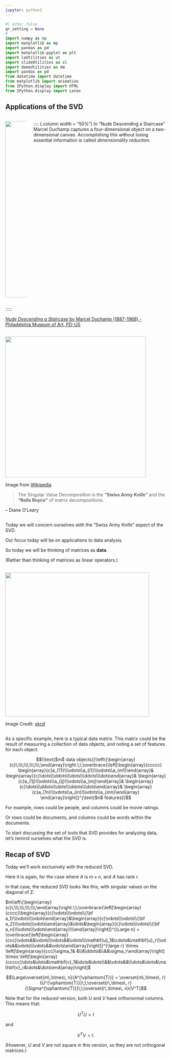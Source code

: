 ```yaml
---
jupyter: python3
---
```

```python
#| echo: false
qr_setting = None
#
import numpy as np
import matplotlib as mp
import pandas as pd
import matplotlib.pyplot as plt
import laUtilities as ut
import slideUtilities as sl
import demoUtilities as dm
import pandas as pd
from datetime import datetime
from matplotlib import animation
from IPython.display import HTML
from IPython.display import Latex

```
<!--
This comment somehow suppresses the title page
-->
## Applications of the SVD

::::: {.columns}
:::: {.column width="50%"}
![](images/Duchamp_-_Nude_Descending_a_Staircase.jpg){height=550 fig-alt="Nude Descending a Staircase by Marcel Duchamp"}
::::

:::: {.column width = "50%"}
In "Nude Descending a Staircase" Marcel Duchamp captures a four-dimensional object on a two-dimensional canvas.  Accomplishing this without losing essential information is called _dimensionality reduction._
::::
:::::

:::: {.content-hidden when-profile="slides"}
::: {.column-margin}
[_Nude Descending a Staircase_ by Marcel Duchamp (1887-1968) - Philadelphia Museum of Art, PD-US](https://en.wikipedia.org/w/index.php?curid=3922548)
:::
::::

::: {.content-visible when-profile="slides"}
##
:::

::: {.ctrd}
![](images/440px-Wenger_EvoGrip_S17.JPG){width=440}
:::

:::: {.content-hidden when-profile="slides"}
::: {.column-margin}
Image from [Wikipedia](https://en.wikipedia.org/wiki/Swiss_Army_knife)
:::
::::

>The Singular Value Decomposition is the __“Swiss Army Knife”__ and the __“Rolls Royce”__ of matrix decompositions.

-- Diane O'Leary   

::: {.content-visible when-profile="slides"}
##
:::

Today we will concern ourselves with the "Swiss Army Knife" aspect of the SVD.    

Our focus today will be on applications to data analysis.

So today we will be thinking of matrices as __data__.

(Rather than thinking of matrices as linear operators.)

::: {.content-visible when-profile="slides"}
##
:::

::: {.ctrd}
![](https://imgs.xkcd.com/comics/assigning_numbers.png){height=450}
:::

:::: {.content-hidden when-profile="slides"}
::: {.column-margin}
Image Credit: [xkcd](https://imgs.xkcd.com/comics/assigning_numbers.png)
:::
::::

::: {.content-visible when-profile="slides"}
##
:::

As a specific example, here is a typical data matrix.   This matrix could be the result of measuring a collection of data objects, and noting a set of features for each object.

$${\text{$m$ data objects}}\left\{\begin{array}{c}\;\\\;\\\;\\\;\\\;\end{array}\right.\;\;\overbrace{\left[\begin{array}{ccccc}
\begin{array}{c}a_{11}\\\vdots\\a_{i1}\\\vdots\\a_{m1}\end{array}&
\begin{array}{c}\dots\\\ddots\\\dots\\\ddots\\\dots\end{array}&
\begin{array}{c}a_{1j}\\\vdots\\a_{ij}\\\vdots\\a_{mj}\end{array}&
\begin{array}{c}\dots\\\ddots\\\dots\\\ddots\\\dots\end{array}&
\begin{array}{c}a_{1n}\\\vdots\\a_{in}\\\vdots\\a_{mn}\end{array}
\end{array}\right]}^{\text{$n$ features}}$$

::: {.fragment}
For example, rows could be people, and columns could be movie ratings.   

Or rows could be documents, and columns could be words within the documents.
:::

::: {.fragment}
To start discussing the set of tools that SVD provides for analyzing data, let's remind ourselves what the SVD is.
:::

## Recap of SVD

::: {.fragment}
Today we'll work exclusively with the reduced SVD.

Here it is again, for the case where $A$ is $m \times n$, and $A$ has rank $r$.

In that case, the reduced SVD looks like this, with singular values on the diagonal of $\Sigma$:

$m\left\{\begin{array}{c}\;\\\;\\\;\\\;\\\;\end{array}\right.\;\;\overbrace{\left[\begin{array}{cccc}\begin{array}{c}\vdots\\\vdots\\{\bf a_1}\\\vdots\\\vdots\end{array}&\begin{array}{c}\vdots\\\vdots\\{\bf a_2}\\\vdots\\\vdots\end{array}&\dots&\begin{array}{c}\vdots\\\vdots\\{\bf a_n}\\\vdots\\\vdots\end{array}\\\end{array}\right]}^{\Large n} =
\overbrace{\left[\begin{array}{ccc}\vdots&&\vdots\\\vdots&&\vdots\\\mathbf{u}_1&\cdots&\mathbf{u}_r\\\vdots&&\vdots\\\vdots&&\vdots\end{array}\right]}^{\large r}
\times
\left[\begin{array}{ccc}\sigma_1& &\\&\ddots&\\&&\sigma_r\end{array}\right]
\times
\left[\begin{array}{ccccc}\dots&\dots&\mathbf{v}_1&\dots&\dots\\&&\vdots&&\\\dots&\dots&\mathbf{v}_r&\dots&\dots\end{array}\right]$
:::

::: {.fragment}
$$\Large\overset{m\,\times\, n}{A^{\vphantom{T}}} = \overset{m\,\times\, r}{U^{\vphantom{T}}}\;\;\overset{r\,\times\, r}{\Sigma^{\vphantom{T}}}\;\;\overset{r\,\times\, n}{V^T}$$
:::

::: {.fragment}
Note that for the reduced version, both $U$ and $V$ have orthonormal columns.    This means that:

$$ U^TU = I $$

and 

$$ V^TV = I. $$

(However, $U$ and $V$ are not square in this version, so they are not orthogonal matrices.)
:::

::: {.fragment}

:::

::: {.fragment}

:::

::: {.fragment}

:::

::: {.fragment}

:::

::: {.fragment}

:::

::: {.fragment}

:::

::: {.fragment}

:::

::: {.fragment}

:::

::: {.fragment}

:::

::: {.fragment}

:::

::: {.fragment}

:::

::: {.fragment}

:::

::: {.fragment}

:::

::: {.fragment}

:::

::: {.fragment}

:::

::: {.fragment}

:::

::: {.fragment}

:::

::: {.fragment}

:::

::: {.fragment}

:::

::: {.fragment}

:::

::: {.fragment}

:::

::: {.fragment}

:::

::: {.fragment}

:::

::: {.fragment}

:::

::: {.fragment}

:::

::: {.fragment}

:::

::: {.fragment}

:::

::: {.fragment}

:::

::: {.fragment}

:::

::: {.fragment}

:::

::: {.fragment}

:::

::: {.fragment}

:::

::: {.fragment}

:::

::: {.fragment}

:::

::: {.fragment}

:::

::: {.fragment}

:::

::: {.fragment}

:::

::: {.fragment}

:::

::: {.fragment}

:::

::: {.fragment}

:::

::: {.fragment}

:::

::: {.fragment}

:::

::: {.fragment}

:::

::: {.fragment}

:::

::: {.fragment}

:::

::: {.fragment}

:::

::: {.fragment}

:::

::: {.fragment}

:::

::: {.fragment}

:::

::: {.fragment}

:::

::: {.fragment}

:::

::: {.fragment}

:::

::: {.fragment}

:::

::: {.fragment}

:::

::: {.fragment}

:::

::: {.fragment}

:::

::: {.fragment}

:::

::: {.fragment}

:::

::: {.fragment}

:::

::: {.fragment}

:::

::: {.fragment}

:::

::: {.fragment}

:::

::: {.fragment}

:::

::: {.fragment}

:::

::: {.fragment}

:::

::: {.fragment}

:::

::: {.fragment}

:::

::: {.fragment}

:::

::: {.fragment}

:::

::: {.fragment}

:::

::: {.fragment}

:::

::: {.fragment}

:::

::: {.fragment}

:::

::: {.fragment}

:::

::: {.fragment}

:::

::: {.fragment}

:::

::: {.fragment}

:::

::: {.fragment}

:::

::: {.fragment}

:::

::: {.fragment}

:::

::: {.fragment}

:::

::: {.fragment}

:::

::: {.fragment}

:::

::: {.fragment}

:::

::: {.fragment}

:::

::: {.fragment}

:::

::: {.fragment}

:::

::: {.fragment}

:::

::: {.fragment}

:::

::: {.fragment}

:::

::: {.fragment}

:::

::: {.fragment}

:::

::: {.fragment}

:::

